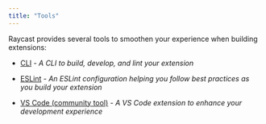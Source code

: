 ```yaml
---
title: "Tools"
---
```


Raycast provides several tools to smoothen your experience when building extensions:

* [CLI](/information/tools/cli) _\- A CLI to build, develop, and lint your extension_

* [ESLint](/information/tools/eslint) _\- An ESLint configuration helping you follow best practices as you build your extension_

* [VS Code (community tool)](/information/tools/vscode) _\- A VS Code extension to enhance your development experience_